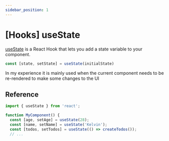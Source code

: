 ```yaml
---
sidebar_position: 1
---
```


# [Hooks] useState


[useState](https://react.dev/reference/react/useState) is a React Hook that lets you add a state variable to your component.

```js
const [state, setState] = useState(initialState)
```

In my experience it is mainly used when the current component needs to be re-rendered to make some changes to the UI

## Reference

```js
import { useState } from 'react';

function MyComponent() {
  const [age, setAge] = useState(28);
  const [name, setName] = useState('Kelvin');
  const [todos, setTodos] = useState(() => createTodos());
  // ...
```
